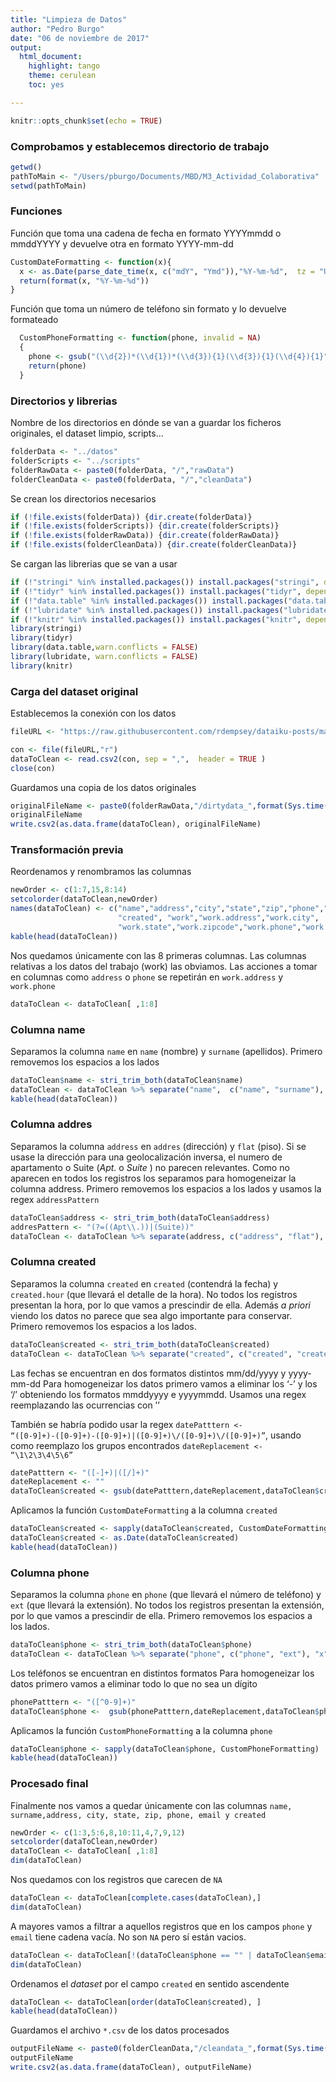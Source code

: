 ```yaml
---
title: "Limpieza de Datos"
author: "Pedro Burgo"
date: "06 de noviembre de 2017"
output:
  html_document:
    highlight: tango
    theme: cerulean
    toc: yes

---
```


<style type="text/css">

 td {
   font-size: 10px;
}

</style>

```r
knitr::opts_chunk$set(echo = TRUE)
```
### Comprobamos y establecemos directorio de trabajo
```r
getwd()
pathToMain <- "/Users/pburgo/Documents/MBD/M3_Actividad_Colaborativa"
setwd(pathToMain)
```

### Funciones 
Función que toma una cadena de fecha en formato YYYYmmdd o mmddYYYY y devuelve otra en formato YYYY-mm-dd
```r
CustomDateFormatting <- function(x){
  x <- as.Date(parse_date_time(x, c("mdY", "Ymd")),"%Y-%m-%d",  tz = "UTC")
  return(format(x, "%Y-%m-%d"))
}
```

Función que toma un número de teléfono sin formato y lo devuelve formateado
```r
  CustomPhoneFormatting <- function(phone, invalid = NA)
  {
    phone <- gsub("(\\d{2})*(\\d{1})*(\\d{3}){1}(\\d{3}){1}(\\d{4}){1}","\\3-\\4-\\5",phone)
    return(phone)
  }
```

### Directorios y librerias
Nombre de los directorios en dónde se van a guardar los ficheros originales, el dataset limpio, scripts...
```r
folderData <- "../datos"
folderScripts <- "../scripts"
folderRawData <- paste0(folderData, "/","rawData")
folderCleanData <- paste0(folderData, "/","cleanData")

```

Se crean los directorios necesarios 
```r
if (!file.exists(folderData)) {dir.create(folderData)}
if (!file.exists(folderScripts)) {dir.create(folderScripts)}
if (!file.exists(folderRawData)) {dir.create(folderRawData)}
if (!file.exists(folderCleanData)) {dir.create(folderCleanData)}
```

Se cargan las librerias que se van a usar
```r
if (!"stringi" %in% installed.packages()) install.packages("stringi", depend = TRUE)
if (!"tidyr" %in% installed.packages()) install.packages("tidyr", depend = TRUE)
if (!"data.table" %in% installed.packages()) install.packages("data.table", depend = TRUE)
if (!"lubridate" %in% installed.packages()) install.packages("lubridate", depend = TRUE)
if (!"knitr" %in% installed.packages()) install.packages("knitr", depend = TRUE)
library(stringi)
library(tidyr)
library(data.table,warn.conflicts = FALSE)
library(lubridate, warn.conflicts = FALSE)
library(knitr)
```

### Carga del dataset original
Establecemos la conexión con los datos 
```r
fileURL <- "https://raw.githubusercontent.com/rdempsey/dataiku-posts/master/building-data-pipeline-data-science-studio/dss_dirty_data_example.csv"

con <- file(fileURL,"r")
dataToClean <- read.csv2(con, sep = ",",  header = TRUE )
close(con)
```

Guardamos una copia de los datos originales 
```r
originalFileName <- paste0(folderRawData,"/dirtydata_",format(Sys.time(),"%Y-%m-%d_%H-%M-%S"),".csv")
originalFileName
write.csv2(as.data.frame(dataToClean), originalFileName)
```
### Transformación previa
Reordenamos y renombramos las columnas 
```r
newOrder <- c(1:7,15,8:14)
setcolorder(dataToClean,newOrder)
names(dataToClean) <- c("name","address","city","state","zip","phone","email",
                        "created", "work","work.address","work.city",
                        "work.state","work.zipcode","work.phone","work.email")
kable(head(dataToClean))
```

Nos quedamos únicamente con las 8 primeras columnas. Las columnas relativas a los datos del trabajo (work) las obviamos.
Las acciones a tomar en columnas como <code>address</code> o <code>phone</code> se repetirán en <code>work.address</code> y <code>work.phone</code>
```r
dataToClean <- dataToClean[ ,1:8]
```

### Columna name 
Separamos la columna <code>name</code> en <code>name</code> (nombre) y <code>surname</code> (apellidos).
Primero removemos los espacios a los lados

```r
dataToClean$name <- stri_trim_both(dataToClean$name) 
dataToClean <- dataToClean %>% separate("name",  c("name", "surname"), " " , remove = TRUE)
kable(head(dataToClean))
```

###  Columna addres
Separamos la columna <code>address</code> en <code>addres</code> (dirección) y <code>flat</code> (piso).
Si se usase la dirección para una geolocalización inversa, el numero de apartamento o Suite (<i>Apt.</i> o <i>Suite</i> ) no parecen relevantes.
Como no aparecen en todos los registros los separamos para homogeneizar la columna address.
Primero removemos los espacios a los lados y usamos la regex <code>addressPattern</code>
```r
dataToClean$address <- stri_trim_both(dataToClean$address) 
addresPattern <- "(?=((Apt\\.))|(Suite))"
dataToClean <- dataToClean %>% separate(address, c("address", "flat"), addresPattern, remove = TRUE)
```

### Columna created
Separamos la columna <code>created</code> en <code>created</code> (contendrá la fecha) y <code>created.hour</code> (que llevará el detalle de la hora).
No todos los registros presentan la hora, por lo que vamos a prescindir de ella. Además <i>a priori</i> viendo los datos
no parece que sea algo importante para conservar.
Primero removemos los espacios a los lados.
```r
dataToClean$created <- stri_trim_both(dataToClean$created) 
dataToClean <- dataToClean %>% separate("created", c("created", "created.hour"), " ", remove = TRUE)
```

Las fechas se encuentran en dos formatos distintos mm/dd/yyyy y yyyy-mm-dd
Para homogeneizar los datos primero vamos a eliminar los '-' y los '/' obteniendo los formatos
mmddyyyy e yyyymmdd. Usamos una regex reemplazando las ocurrencias con ''

También se habría podido usar la regex <code>datePatttern <- "([0-9]+)-([0-9]+)-([0-9]+)|([0-9]+)\\/([0-9]+)\\/([0-9]+)"</code>, usando como reemplazo los grupos encontrados <code>dateReplacement <- "\\1\\2\\3\\4\\5\\6"</code>

```r
datePatttern <- "([-]+)|([/]+)"
dateReplacement <- ""
dataToClean$created <- gsub(datePatttern,dateReplacement,dataToClean$created)
```

Aplicamos la función <code>CustomDateFormatting</code> a la columna <code>created</code>
```r
dataToClean$created <- sapply(dataToClean$created, CustomDateFormatting)
dataToClean$created <- as.Date(dataToClean$created)
kable(head(dataToClean))
```

### Columna phone
Separamos la columna <code>phone</code> en <code>phone</code> (que llevará el número de teléfono) y <code>ext</code> (que llevará la extensión).
No todos los registros presentan la extensión, por lo que vamos a prescindir de ella.
Primero removemos los espacios a los lados.
```r
dataToClean$phone <- stri_trim_both(dataToClean$phone) 
dataToClean <- dataToClean %>% separate("phone", c("phone", "ext"), "x", remove = TRUE)
```

Los teléfonos se encuentran en distintos formatos 
Para homogeneizar los datos primero vamos a eliminar todo lo que no sea un dígito
```r
phonePatttern <- "([^0-9]+)"
dataToClean$phone <-  gsub(phonePatttern,dateReplacement,dataToClean$phone)
```

Aplicamos la función <code>CustomPhoneFormatting</code> a la columna <code>phone</code>
```r
dataToClean$phone <- sapply(dataToClean$phone, CustomPhoneFormatting)
kable(head(dataToClean))
```

### Procesado final 
Finalmente nos vamos a quedar únicamente con las columnas <code>name, surname,address, city, state, zip, phone, email y created</code>
```r
newOrder <- c(1:3,5:6,8,10:11,4,7,9,12)
setcolorder(dataToClean,newOrder)
dataToClean <- dataToClean[ ,1:8]
dim(dataToClean)
```

Nos quedamos con los registros que carecen de <code>NA</code>
```r
dataToClean <- dataToClean[complete.cases(dataToClean),]
dim(dataToClean)
```

A mayores vamos a filtrar a aquellos registros que en los campos <code>phone</code> y <code>email</code> tiene cadena vacía.
No son <code>NA</code> pero sí están vacios.
```r
dataToClean <- dataToClean[!(dataToClean$phone == "" | dataToClean$email == ""), ]
dim(dataToClean) 
```

Ordenamos el <i>dataset</i> por el campo <code>created</code> en sentido ascendente
```r
dataToClean <- dataToClean[order(dataToClean$created), ]
kable(head(dataToClean))
```

Guardamos el archivo <code>*.csv</code> de los datos procesados
```r
outputFileName <- paste0(folderCleanData,"/cleandata_",format(Sys.time(),"%Y-%m-%d_%H-%M-%S"),".csv")
outputFileName
write.csv2(as.data.frame(dataToClean), outputFileName)
```


          


